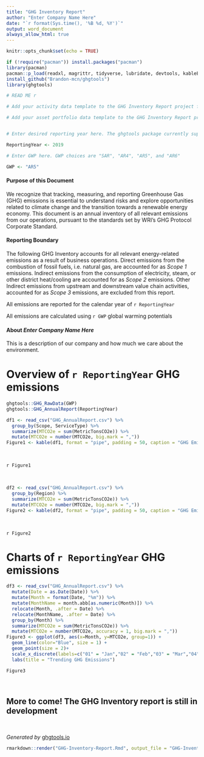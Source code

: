 ```yaml
---
title: "GHG Inventory Report"
author: "Enter Company Name Here"
date: "`r format(Sys.time(), '%B %d, %Y')`"
output: word_document
always_allow_html: true
---
```


```r
knitr::opts_chunk$set(echo = TRUE)
```

```r
if (!require("pacman")) install.packages("pacman")
library(pacman)
pacman::p_load(readxl, magrittr, tidyverse, lubridate, devtools, kableExtra, scales)
install_github("Brandon-mcn/ghgtools")
library(ghgtools)
```


```r

# READ ME r

# Add your activity data template to the GHG Inventory Report project folder. You can either drag and drop activity data into the provided template 'ghgtools_ActivityData_V1' or overwrite this file with your own activity data file. Please ensure the data is formatted correctly and saved as 'ghgtools_ActivityData_V1.xlsx' - visit ghgtools.io for for details

# Add your asset portfolio data template to the GHG Inventory Report project folder. You can either drag and drop activity data into the provided template 'ghgtools_AssetPortfolio_V1' or overwrite this file with your own activity data file. Please ensure the data is formatted correctly and saved as 'ghgtools_AssetPortfolio_V1.xlsx' - visit ghgtools.io for for details


# Enter desired reporting year here. The ghgtools package currently supports GHG emissions inventory calculation for 2019 - 2022

ReportingYear <- 2019 

# Enter GWP here. GWP choices are "SAR", "AR4", "AR5", and "AR6"

GWP <- "AR5"

```

\newpage

#### Purpose of this Document 

We recognize that tracking, measuring, and reporting Greenhouse Gas (GHG) emissions is essential to understand risks and explore opportunities related to climate change and the transition towards a renewable energy economy. This document is an annual inventory of all relevant emissions from our operations, pursuant to the standards set by WRI's GHG Protocol Corporate Standard. 

#### Reporting Boundary

The following GHG Inventory accounts for all relevant energy-related emissions as a result of business operations. Direct emissions from the combustion of fossil fuels, i.e. natural gas, are accounted for as _Scope 1_ emissions. Indirect emissions from the consumption of electricity, steam, or other district heat/cooling are accounted for as _Scope 2_ emissions. Other Indirect emissions from upstream and downstream value chain activities, accounted for as _Scope 3_ emissions, are excluded from this report. 

All emissions are reported for the calendar year of `r ReportingYear`

All emissions are calculated using `r GWP` global warming potentials

#### About _Enter Company Name Here_

This is a description of our company and how much we care about the environment. 

\newpage

# Overview of `r ReportingYear` GHG emissions

```r
ghgtools::GHG_RawData(GWP)
ghgtools::GHG_AnnualReport(ReportingYear)

df1 <- read_csv("GHG_AnnualReport.csv") %>% 
  group_by(Scope, ServiceType) %>% 
  summarize(MTCO2e = sum(MetricTonsCO2e)) %>% 
  mutate(MTCO2e = number(MTCO2e, big.mark = ","))
Figure1 <- kable(df1, format = "pipe", padding = 50, caption = "GHG Emissions by Service Type")
```

<br>

`r Figure1`

<br>

```r
df2 <- read_csv("GHG_AnnualReport.csv") %>% 
  group_by(Region) %>% 
  summarize(MTCO2e = sum(MetricTonsCO2e)) %>% 
  mutate(MTCO2e = number(MTCO2e, big.mark = ","))
Figure2 <- kable(df2, format = "pipe", padding = 50, caption = "GHG Emissions by Region")
```

<br>

`r Figure2`

\newpage

# Charts of `r ReportingYear` GHG emissions

```r
df3 <- read_csv("GHG_AnnualReport.csv") %>%
  mutate(Date = as.Date(Date)) %>% 
  mutate(Month = format(Date, "%m")) %>% 
  mutate(MonthName = month.abb[as.numeric(Month)]) %>%
  relocate(Month, .after = Date) %>% 
  relocate(MonthName, .after = Date) %>% 
  group_by(Month) %>% 
  summarize(MTCO2e = sum(MetricTonsCO2e)) %>% 
  mutate(MTCO2e = number(MTCO2e, accuracy = 1, big.mark = ","))
Figure3 <- ggplot(df3, aes(x=Month, y=MTCO2e, group=1)) +
  geom_line(color="Blue", size = 1) +
  geom_point(size = 2)+
  scale_x_discrete(labels=c("01" = "Jan","02" = "Feb","03" = "Mar","04" = "Apr","05" = "May","06" = "Jun","07" = "Jul","08" = "Aug","09" = "Sep","10" = "Oct","11" = "Nov","12" = "Dec" ))+
  labs(title = "Trending GHG Emissions")
```

```r
Figure3
```

<br>

## More to come! The GHG Inventory report is still in development

<br>

_Generated by_ [ghgtools.io](https://www.ghgtools.io/)

```r
rmarkdown::render("GHG-Inventory-Report.Rmd", output_file = "GHG-Inventory-Report.docx")
```